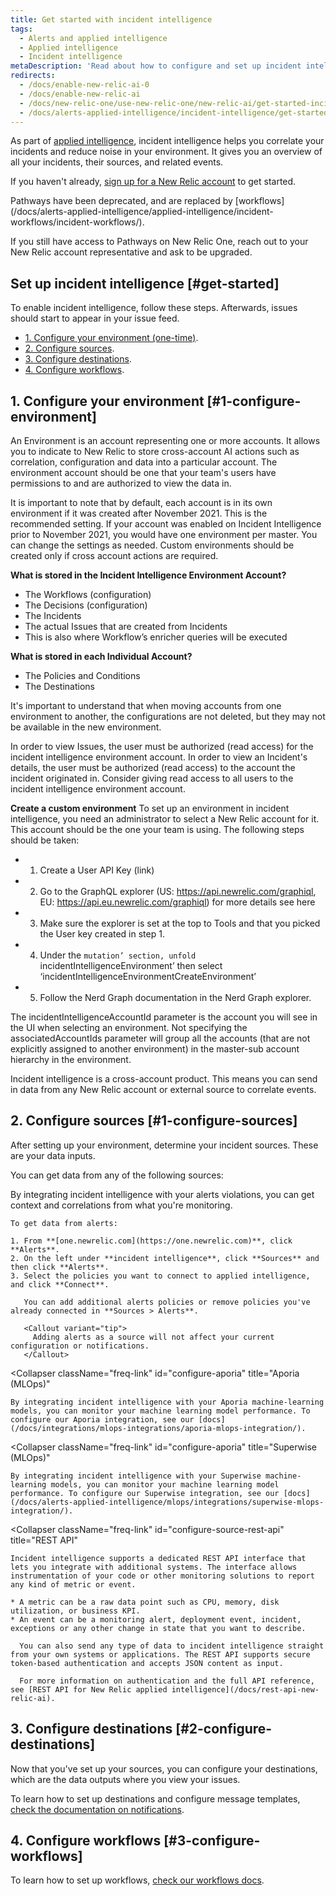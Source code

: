 ```yaml
---
title: Get started with incident intelligence
tags:
  - Alerts and applied intelligence
  - Applied intelligence
  - Incident intelligence
metaDescription: 'Read about how to configure and set up incident intelligence destination and sources.'
redirects:
  - /docs/enable-new-relic-ai-0
  - /docs/enable-new-relic-ai
  - /docs/new-relic-one/use-new-relic-one/new-relic-ai/get-started-incident-intelligence
  - /docs/alerts-applied-intelligence/incident-intelligence/get-started-incident-intelligence
---
```


As part of [applied intelligence](/docs/introduction-new-relic-ai), incident intelligence helps you correlate your incidents and reduce noise in your environment. It gives you an overview of all your incidents, their sources, and related events.

If you haven't already, [sign up for a New Relic account](https://newrelic.com/signup) to get started.

<Callout variant="important">
  Pathways have been deprecated, and are replaced by [workflows](/docs/alerts-applied-intelligence/applied-intelligence/incident-workflows/incident-workflows/).

  If you still have access to Pathways on New Relic One, reach out to your New Relic account representative and ask to be upgraded.
</Callout>

## Set up incident intelligence [#get-started]

To enable incident intelligence, follow these steps. Afterwards, issues should start to appear in your issue feed.

* [1. Configure your environment (one-time)](#1-configure-environment).
* [2. Configure sources](#1-configure-sources).
* [3. Configure destinations](#2-configure-destinations).
* [4. Configure workflows](#3-configure-workflows).

## 1. Configure your environment [#1-configure-environment]

An Environment is an account representing one or more accounts. It allows you to indicate to New Relic to store cross-account AI actions such as correlation, configuration and data into a particular account. The environment account should be one that your team's users have permissions to and are authorized to view the data in.

It is important to note that by default, each account is in its own environment if it was created after November 2021. This is the recommended setting. If your account was enabled on Incident Intelligence prior to November 2021, you would have one environment per master. You can change the settings as needed. Custom environments should be created only if cross account actions are required.

**What is stored in the Incident Intelligence Environment Account?**
* The Workflows (configuration)
* The Decisions (configuration)
* The Incidents
* The actual Issues that are created from Incidents
* This is also where Workflow’s enricher queries will be executed

**What is stored in each Individual Account?**
- The Policies and Conditions
- The Destinations

It's important to understand that when moving accounts from one environment to another, the configurations are not deleted, but they may not be available in the new environment.

<Callout variant="Important">
  In order to view Issues, the user must be authorized (read access) for the incident intelligence environment account.
In order to view an Incident's details, the user must be authorized (read access) to the account the incident originated in.
Consider giving read access to all users to the incident intelligence environment account.
</Callout>

**Create a custom environment**
To set up an environment in incident intelligence, you need an administrator to select a New Relic account for it. This account should be the one your team is using. The following steps should be taken:

* 1. Create a User API Key (link)
* 2. Go to the GraphQL explorer (US: https://api.newrelic.com/graphiql, EU: https://api.eu.newrelic.com/graphiql) for more details see here
* 3. Make sure the explorer is set at the top to Tools and that you picked the User key created in step 1.
* 4. Under the `mutation’ section, unfold `incidentIntelligenceEnvironment’ then select ‘incidentIntelligenceEnvironmentCreateEnvironment’
* 5. Follow the Nerd Graph documentation in the Nerd Graph explorer.


The incidentIntelligenceAccountId parameter is the account you will see in the UI when selecting an environment.
Not specifying the associatedAccountIds parameter will group all the accounts (that are not explicitly assigned to another environment) in the master-sub account hierarchy in the environment.

<Callout variant="tip">
  Incident intelligence is a cross-account product. This means you can send in data from any New Relic account or external source to correlate events.
</Callout>

## 2. Configure sources [#1-configure-sources]

After setting up your environment, determine your incident sources. These are your data inputs.

You can get data from any of the following sources:

<CollapserGroup>
  <Collapser
    className="freq-link"
    id="configure-source-nr-alerts"
    title="Alerts"
  >
    By integrating incident intelligence with your alerts violations, you can get context and correlations from what you're monitoring.

    To get data from alerts:

    1. From **[one.newrelic.com](https://one.newrelic.com)**, click **Alerts**.
    2. On the left under **incident intelligence**, click **Sources** and then click **Alerts**.
    3. Select the policies you want to connect to applied intelligence, and click **Connect**.

       You can add additional alerts policies or remove policies you've already connected in **Sources > Alerts**.

       <Callout variant="tip">
         Adding alerts as a source will not affect your current configuration or notifications.
       </Callout>
  </Collapser>

  <Collapser
    className="freq-link"
    id="configure-aporia"
    title="Aporia (MLOps)"
  >
    By integrating incident intelligence with your Aporia machine-learning models, you can monitor your machine learning model performance. To configure our Aporia integration, see our [docs](/docs/integrations/mlops-integrations/aporia-mlops-integration/).
  </Collapser>

  <Collapser
    className="freq-link"
    id="configure-aporia"
    title="Superwise (MLOps)"
  >
    By integrating incident intelligence with your Superwise machine-learning models, you can monitor your machine learning model performance. To configure our Superwise integration, see our [docs](/docs/alerts-applied-intelligence/mlops/integrations/superwise-mlops-integration/).
  </Collapser>

  <Collapser
    className="freq-link"
    id="configure-source-rest-api"
    title="REST API"
  >
    Incident intelligence supports a dedicated REST API interface that lets you integrate with additional systems. The interface allows instrumentation of your code or other monitoring solutions to report any kind of metric or event.

    * A metric can be a raw data point such as CPU, memory, disk utilization, or business KPI.
    * An event can be a monitoring alert, deployment event, incident, exceptions or any other change in state that you want to describe.

      You can also send any type of data to incident intelligence straight from your own systems or applications. The REST API supports secure token-based authentication and accepts JSON content as input.

      For more information on authentication and the full API reference, see [REST API for New Relic applied intelligence](/docs/rest-api-new-relic-ai).
  </Collapser>
</CollapserGroup>

## 3. Configure destinations [#2-configure-destinations]

Now that you've set up your sources, you can configure your destinations, which are the data outputs where you view your issues.

To learn how to set up destinations and configure message templates, [check the documentation on notifications](/docs/alerts-applied-intelligence/notifications/destinations/).

## 4. Configure workflows [#3-configure-workflows]

To learn how to set up workflows, [check our workflows docs](/docs/alerts-applied-intelligence/applied-intelligence/incident-workflows/incident-workflows).
